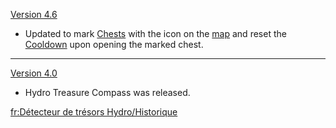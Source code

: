 {{Change History/Header}}
[[Version 4.6]]
* Updated to mark [[Chest]]s with the {{Icon|Chest}} icon on the [[map]] and reset the [[Cooldown]] upon opening the marked chest.
----
[[Version 4.0]]
* Hydro Treasure Compass was released.
<noinclude>
[[fr:Détecteur de trésors Hydro/Historique]]
</noinclude>